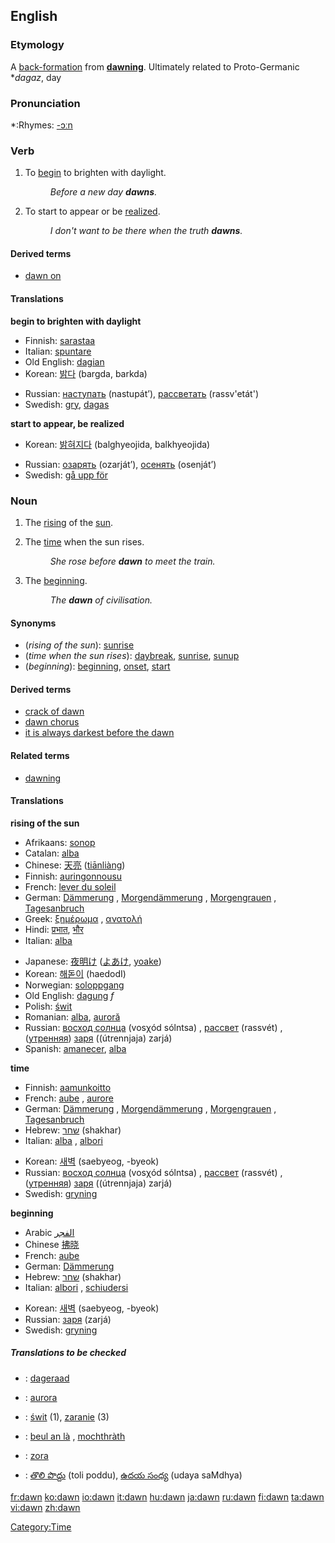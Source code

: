 {{see|Dawn}}
==English==
===Etymology===
A [[back-formation]] from '''[[dawning]]'''.  Ultimately related to Proto-Germanic *''dagaz'', day

===Pronunciation===
*:Rhymes: [[Rhymes:English:-ɔːn|-ɔːn]]

===Verb===
{{en-verb}}

# {{intransitive}} To [[begin]] to brighten with daylight.
#: ''Before a new day '''dawns'''.''
# {{intransitive}} To start to appear or be [[realize]]d.
#: ''I don't want to be there when the truth '''dawns'''.''

====Derived terms====
*[[dawn on]]

====Translations====
'''begin to brighten with daylight'''
{{top}}
*Finnish: [[sarastaa]]
*Italian: [[spuntare]]
*Old English: [[dagian]]
*Korean: [[밝다]] (bargda, barkda) 
{{mid}}
*Russian: [[наступать]] (nastupát’), [[рассветать]] (rassv'etát')
*Swedish: [[gry]], [[dagas]]
{{bottom}}

'''start to appear, be realized'''
{{top}}
*Korean: [[밝혀지다]] (balghyeojida, balkhyeojida) 
{{mid}}
*Russian: [[озарять]] (ozarját’), [[осенять]] (osenját’)
*Swedish: [[gå upp för]]
{{bottom}}

===Noun===
{{en-noun|s|-}}

# {{countable}} The [[rising]] of the [[sun]].
# {{uncountable}} The [[time]] when the sun rises.
#: ''She rose before '''dawn''' to meet the train.''
# {{uncountable}} The [[beginning]].
#: ''The '''dawn''' of civilisation.''

====Synonyms====
*(''rising of the sun''): [[sunrise]]
*(''time when the sun rises''): [[daybreak]], [[sunrise]], [[sunup]]
*(''beginning''): [[beginning]], [[onset]], [[start]]

====Derived terms====
*[[crack of dawn]]
*[[dawn chorus]]
*[[it is always darkest before the dawn]]

====Related terms====
*[[dawning]]<!--related, not derived: see the etymology above-->

====Translations====
'''rising of the sun'''
{{top}}
*Afrikaans: [[sonop]]
*Catalan: [[alba#Catalan|alba]] {{m}}
*Chinese: [[天亮]] ([[tiānliàng]])
*Finnish: [[auringonnousu]]
*French: [[lever du soleil]] {{m}}
*German: [[Dämmerung]] {{f}}, [[Morgendämmerung]] {{f}}, [[Morgengrauen]] {{n}}, [[Tagesanbruch]] {{m}}
*Greek: [[ξημέρωμα]] {{n}}, [[ανατολή]] {{f}}
*Hindi: [[प्रभात]], [[भौर]]
*Italian: [[alba#Italian|alba]] {{f}}
{{mid}}
*Japanese: [[夜明け]] ([[よあけ]], [[yoake]])
*Korean: [[해돋이]] (haedodI) 
*Norwegian: [[soloppgang]]
*Old English: [[dagung]] ''f''
*Polish: [[świt]]
*Romanian: [[alba]], [[auroră]]
*Russian: [[восход солнца]] (vosχód sólntsa) {{m}}, [[рассвет]] (rassvét) {{m}}, ([[утренний|утренняя]]) [[заря]] ((útrennjaja) zarjá) {{f}}
*Spanish: [[amanecer]], [[alba#Spanish|alba]]
{{bottom}}

'''time'''
{{top}}
*Finnish: [[aamunkoitto]]
*French: [[aube]] {{f}}, [[aurore]] {{f}}
*German: [[Dämmerung]] {{f}}, [[Morgendämmerung]] {{f}}, [[Morgengrauen]] {{n}}, [[Tagesanbruch]] {{m}}
*Hebrew: [[שחר]] (shakhar) {{m}}
*Italian: [[alba#Italian|alba]] {{f}}, [[albori]] {{m}} {{p}}
{{mid}}
*Korean: [[새벽]] (saebyeog, -byeok)
*Russian: [[восход солнца]] (vosχód sólntsa) {{m}}, [[рассвет]] (rassvét) {{m}}, ([[утренний|утренняя]]) [[заря]] ((útrennjaja) zarjá) {{f}}
*Swedish: [[gryning]] {{c}}
{{bottom}}

'''beginning'''
{{top}}
*Arabic [[الفجر]]
*Chinese [[拂晓]]
*French: [[aube]] {{f}}
*German: [[Dämmerung]] {{f}}
*Hebrew: [[שחר]] (shakhar) {{m}}
*Italian: [[albori]] {{m}} {{p}}, [[schiudersi]] {{m}}
{{mid}}
*Korean: [[새벽]] (saebyeog, -byeok)
*Russian: [[заря]] (zarjá) {{f}}
*Swedish: [[gryning]] {{c}}
{{bottom}}

=====Translations to be checked=====
{{checktrans}}
{{top}}
*{{ttbc|Dutch}}: [[dageraad]] {{f}}
*{{ttbc|Latin}}: [[aurora#Latin|aurora]]
{{mid}}
*{{ttbc|Polish}}: [[świt]] {{m}} (1), [[zaranie]] {{n}} (3)
*{{ttbc|Scots Gaelic}}: [[beul an là]] {{m}}, [[mochthràth]] {{f}}
*{{ttbc|Slovene}}: [[zora]] {{f}}
*{{ttbc|Telugu}}: [[తొలి పొద్దు]] (toli poddu), [[ఉదయ సంధ్య]] (udaya saMdhya)
{{bottom}}

[[Category:Time]]

[[fr:dawn]]
[[ko:dawn]]
[[io:dawn]]
[[it:dawn]]
[[hu:dawn]]
[[ja:dawn]]
[[ru:dawn]]
[[fi:dawn]]
[[ta:dawn]]
[[vi:dawn]]
[[zh:dawn]]